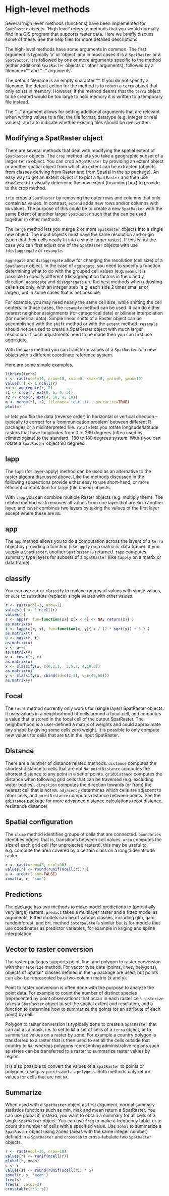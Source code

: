 # High-level methods


Several 'high level' methods (functions) have been implemented for `SpatRaster` objects. 'High level' refers to methods that you would normally find in a GIS program that supports raster data. Here we briefly discuss some of these. See the help files for more detailed descriptions.

The high-level methods have some arguments in common. The first argument is typically 'x' or 'object' and in most cases it is a `SpatRaster` or a `SpatVector`. It is followed by one or more arguments specific to the method (either additional `SpatRaster` objects or other arguments), followed by a filename="" and "..." arguments. 

The default filename is an empty character "". If you do not specify a filename, the default action for the method is to return a `terra` object that only exists in memory. However, if the method deems that the `terra` object to be created would be too large to hold memory it is written to a temporary file instead.

The "..."  argument allows for setting additional arguments that are relevant when writing values to a file: the file format, datatype (e.g. integer or real values), and a to indicate whether existing files should be overwritten. 


## Modifying a SpatRaster object

There are several methods that deal with modifying the spatial extent of `SpatRaster` objects. The `crop` method lets you take a geographic subset of a larger `terra` object. You can crop a `SpatRaster` by providing an extent object or another spatial object from which an extent can be extracted (objects from classes deriving from Raster and from Spatial in the sp package). An easy way to get an extent object is to plot a `SpatRaster` and then use ` drawExtent` to visually determine the new extent (bounding box) to provide to the crop method. 

`trim` crops a `SpatRaster` by removing the outer rows and columns that only contain `NA` values. In contrast, `extend` adds new rows and/or columns with `NA` values. The purpose of this could be to create a new `SpatRaster` with the same Extent of another larger `SpatRaster` such that the can be used together in other methods. 

The `merge` method lets you merge 2 or more `SpatRaster` objects into a single new object. The input objects must have the same resolution and origin (such that their cells neatly fit into a single larger raster). If this is not the case you can first adjust one of the `SpatRaster` objects with use `(dis)aggregate` or `resample`.

`aggregate` and `disaggregate` allow for changing the resolution (cell size) of a `SpatRaster` object. In the case of `aggregate`, you need to specify a function determining what to do with the grouped cell values (e.g. `mean`). It is possible to specify different (dis)aggregation factors in the x and y direction. `aggregate` and `disaggregate` are the best methods when adjusting cells size only, with an integer step (e.g. each side 2 times smaller or larger), but in some cases that is not possible. 

For example, you may need nearly the same cell size, while shifting the cell centers. In those cases, the `resample` method can be used. It can do either nearest neighbor assignments (for categorical data) or bilinear interpolation (for numerical data). Simple linear shifts of a Raster object can be accomplished with the `shift` method or with the `extent` method. `resample` should not be used to create a SpatRaster object with much larger resolution. If such adjustments need to be made then you can first use aggregate. 

With the `warp` method you can transform values of a `SpatRaster` to a new object with a different coordinate reference system.

Here are some simple examples.

```r
library(terra)
r <- rast(ncol=10, nrow=10, xmin=0, xmax=10, ymin=0, ymax=10)
values(r) <- 1:ncell(r)
ra <- aggregate(r, 2)
r1 <- crop(r, ext(0, 5, 0, 5))
r2 <- crop(r, ext(4, 10, 4, 10))
m <- merge(r1, r2, filename='test.tif', overwrite=TRUE)
plot(m)
```

`bf` lets you flip the data (reverse order) in horizontal or vertical direction -- typically to correct for a 'communication problem' between different R packages or a misinterpreted file. `rotate` lets you rotate longitude/latitude rasters that have longitudes from 0 to 360 degrees (often used by climatologists) to the standard -180 to 180 degrees system. With `t` you can rotate a `SpatRaster` object 90 degrees.


## lapp

The `lapp` (for layer-apply) method can be used as an alternative to the raster algebra discussed above. Like the methods discussed in the following subsections provide either easy to use short-hand, or more efficient computation for large (file based) objects. 

With `lapp` you can combine multiple Raster objects (e.g. multiply them). The related method `mask` removes all values from one layer that are `NA` in another layer, and `cover` combines two layers by taking the values of the first layer except where these are `NA`.


## app

The `app` method allows you to do a computation across the layers of a `terra` object by providing a function (like `apply` on a matrix or data.frame). If you supply a `SpatRaster`, another `SpatRaster` is returned. `tapp` computes summary type layers for subsets of a `SpatRaster` (like `tapply` on a matrix or data.frame).


## classify

You can use `cut` or `classify` to replace ranges of values with single values, or `subs` to substitute (replace) single values with other values. 

```r
r <- rast(ncol=3, nrow=2)
values(r) <- 1:ncell(r)
values(r)
s <- app(r, fun=function(x){ x[x < 4] <- NA; return(x)} )
as.matrix(s)
t <- lapp(c(r, s), fun=function(x, y){ x / (2 * sqrt(y)) + 5 } )
as.matrix(t)
u <- mask(r, t)
as.matrix(u)
v <- u==s
as.matrix(v)
w <- cover(t, r)
as.matrix(w)
x <- classify(w, c(0,2,1,  2,5,2, 4,10,3))
as.matrix(x)
y <- classify(x, cbind(id=c(2,3), v=c(40,50)))
as.matrix(y)
```


## Focal

The `focal` method currently only works for (single layer) SpatRaster objects. It uses values in a neighborhood of cells around a focal cell, and computes a value that is stored in the focal cell of the output SpatRaster. The neighborhood is a user-defined a matrix of weights and could approximate any shape by giving some cells zero weight. It is possible to only compute new values for cells that are `NA` in the input SpatRaster.


## Distance

There are a number of distance related methods. `distance` computes the shortest distance to cells that are not `NA`. `pointDistance` computes the shortest distance to any point in a set of points. `gridDistance` computes the distance when following grid cells that can be traversed (e.g. excluding water bodies). `direction` computes the direction towards (or from) the nearest cell that is not `NA`. `adjacency` determines which cells are adjacent to other cells, and `pointDistance` computes distance between points. See the `gdistance` package for more advanced distance calculations (cost distance, resistance distance)

## Spatial configuration

The `clump` method identifies groups of cells that are connected. `boundaries` identifies edges, that is, transitions between cell values. `area` computes the size of each grid cell (for unprojected rasters), this may be useful to, e.g. compute the area covered by a certain class on a longitude/latitude raster. 

```r
r <- rast(nrow=45, ncol=90)
values(r) <- round(runif(ncell(r))*3)
a <- area(r, sum=FALSE)
zonal(a, r, "sum")
```


## Predictions

The package has two methods to make model predictions to (potentially very large) rasters. `predict` takes a multilayer raster and a fitted model as arguments. Fitted models can be of various classes, including glm, gam, randomforest, and brt. method `interpolate` is similar but is for models that use coordinates as predictor variables, for example in kriging and spline interpolation.


## Vector to raster conversion

The raster packages supports point, line, and polygon to raster conversion with the `rasterize` method. For vector type data (points, lines, polygons), objects of Spatial* classes defined in the `sp` package are used; but points can also be represented by a two-column matrix (x and y). 

Point to raster conversion is often done with the purpose to analyze the point data. For example to count the number of distinct species (represented by point observations) that occur in each raster cell. `rasterize` takes a `SpatRaster` object to set the spatial extent and resolution, and a function to determine how to summarize the points (or an attribute of each point) by cell. 

Polygon to raster conversion is typically done to create a `SpatRaster` that can act as a mask, i.e. to set to `NA` a set of cells of a `terra` object, or to summarize values on a raster by zone. For example a country polygon is transferred to a raster that is then used to set all the cells outside that country to `NA`; whereas polygons representing administrative regions such as states can be transferred to a raster to summarize raster values by region. 

It is also possible to convert the values of a `SpatRaster` to points or polygons, using `as.points` and `as.polygons`. Both methods only return values for cells that are not `NA`. 


## Summarize

When used with a `SpatRaster` object as first argument, normal summary statistics functions such as min, max and mean return a SpatRaster. You can use global if, instead, you want to obtain a summary for all cells of a single `SpatRaster` object. You can use `freq` to make a frequency table, or to count the number of cells with a specified value. Use `zonal` to summarize a `SpatRaster` object using zones (areas with the same integer number) defined in a `SpatRaster` and `crosstab` to cross-tabulate two `SpatRaster` objects.

```r
r <- rast(ncol=36, nrow=18)
values(r) <- runif(ncell(r))
global(r, mean)
s <- r
values(s) <- round(runif(ncell(r)) * 5)
zonal(r, s, 'mean')
freq(s)
freq(s, value=3)
crosstab(c(r*3, s))
```


